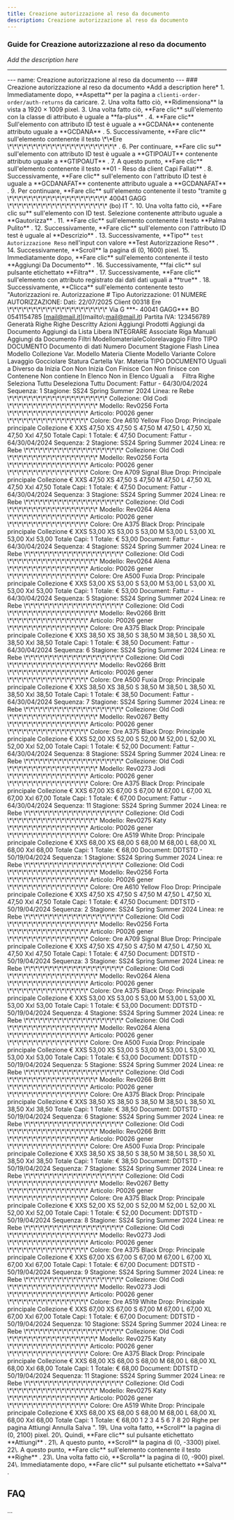 ```yaml
---
title: Creazione autorizzazione al reso da documento
description: Creazione autorizzazione al reso da documento
---
```


### Guide for Creazione autorizzazione al reso da documento

*Add the description here*

___

\--- name: Creazione autorizzazione al reso da documento --- ### Creazione autorizzazione al reso da documento \*Add a description here\* 1. Immediatamente dopo, \*\*Aspetta\*\* per la pagina a `clienti-order-order/auth-returns` da caricare. 2. Una volta fatto ciò, \*\*Ridimensiona\*\* la vista a 1920 × 1009 pixel. 3. Una volta fatto ciò, \*\*Fare clic\*\* sull'elemento con la classe di attributo è uguale a \*\*fa-plus\*\* . 4. \*\*Fare clic\*\* Sull'elemento con attributo ID test è uguale a \*\*GCDANA\*\* contenente attributo uguale a \*\*GCDANA\*\* . 5. Successivamente, \*\*Fare clic\*\* sull'elemento contenente il testo \\\*\\\*Ere \\\*\\\*\\\*\\\*\\\*\\\*\\\*\\\*\\\*\\\*\\\*\\\*\\\*\\\*\\\*\\\*\\\*\\\*\\\*\\\*\\\*\\\*\\\* . 6. Per continuare, \*\*Fare clic su\*\* sull'elemento con attributo ID test è uguale a \*\*GTIPOAUT\*\* contenente attributo uguale a \*\*GTIPOAUT\*\* . 7. A questo punto, \*\*Fare clic\*\* sull'elemento contenente il testo \*\*01 - Reso da client Capi Fallati\*\* . 8. Successivamente, \*\*Fare clic\*\* sull'elemento con l'attributo ID test è uguale a \*\*GCDANAFAT\*\* contenente attributo uguale a \*\*GCDANAFAT\*\* . 9. Per continuare, \*\*Fare clic\*\* sull'elemento contenente il testo "tramite g \\\*\\\*\\\*\\\*\\\*\\\*\\\*\\\*\\\*\\\*\\\*\\\*\\\*\\\*\\\*\\\*\\\*\\\*\\\*\\\*\\\* 40041 GAGG \\\*\\\*\\\*\\\*\\\*\\\*\\\*\\\*\\\*\\\*\\\*\\\*\\\*\\\*\\\*\\\*\\\*\\\*\\\*\\\*\\\* (bo) IT ". 10. Una volta fatto ciò, \*\*Fare clic su\*\* sull'elemento con ID test. Selezione contenente attributo uguale a \*\*Gautorizza\*\* . 11. \*\*Fare clic\*\* sull'elemento contenente il testo \*\*Palma Pulito\*\* . 12. Successivamente, \*\*Fare clic\*\* sull'elemento con l'attributo ID test è uguale al \*\*Descrizio\*\* . 13. Successivamente, \*\*Tipo\*\* `test Autorizzazione Reso` nell'input con valore \*\*Test Autorizzazione Reso\*\* . 14. Successivamente, \*\*Scroll\*\* la pagina di (0, 1600) pixel. 15. Immediatamente dopo, \*\*Fare clic\*\* sull'elemento contenente il testo \*\*Aggiungi Da Documento\*\* . 16. Successivamente, \*\*fai clic\*\* sul pulsante etichettato \*\*Filtra\*\* . 17. Successivamente, \*\*Fare clic\*\* sull'elemento con attributo registrato dai dati dati uguali a \*\*true\*\* . 18. Successivamente, \*\*Clicca\*\* sull'elemento contenente testo "Autorizzazioni re. Autorizzazione # Tipo Autorizzazione: 01 NUMERE AUTORIZZAZIONE: Dati: 22/07/2025 Client 00318 Ere \\\*\\\*\\\*\\\*\\\*\\\*\\\*\\\*\\\*\\\*\\\*\\\*\\\*\\\*\\\*\\\*\\\*\\\*\\\*\\\*\\\* Via G \*\*\*- 40041 GAGG\*\*\* BO 0541154785 \[mail@mail.it\](mailto\\:mail@mail.it) Partita IVA: 123456789 Generatà Righe Righe Descritty Azioni Aggiungi Prodotti Aggiungi da Documento Aggiungi da Lista Libera INTEGRARE Associate Riga Manuali Aggiungi da Documento Filtri ModellomaterialeColorelavaggio Filtro TIPO DOCUMENTO Documento di dati Numero Document Stagione Flash Linea Modello Collezione Var. Modello Materia Cliente Modello Variante Colore Lavaggio Gocciolare Statura Cartella Var. Materia TIPO DOCUMENTO Uguali a Diverso da Inizia Con Non Inizia Con Finisce Con Non finisce con Contenene Non contiene In Elenco Non in Elenco Uguali a     Filtra Righe Seleziona Tuttu Deseleziona Tuttu Document: Fattur - 64/30/04/2024 Sequenza: 1 Stagione: SS24 Spring Summer 2024 Linea: re Rebe \\\*\\\*\\\*\\\*\\\*\\\*\\\*\\\*\\\*\\\*\\\*\\\*\\\*\\\*\\\*\\\*\\\*\\\*\\\*\\\*\\\* Collezione: Old Codi \\\*\\\*\\\*\\\*\\\*\\\*\\\*\\\*\\\*\\\*\\\*\\\*\\\*\\\*\\\*\\\*\\\*\\\*\\\* Modello: Rev0256 Forta \\\*\\\*\\\*\\\*\\\*\\\*\\\*\\\*\\\*\\\*\\\*\\\*\\\*\\\*\\\*\\\*\\\* Articolo: P0026 gener \\\*\\\*\\\*\\\*\\\*\\\*\\\*\\\*\\\*\\\*\\\*\\\*\\\*\\\*\\\*\\\*\\\* Colore: Ore A610 Yellow Floo Drop: Principale principale Collezione € XXS 47,50 XS 47,50 S 47,50 M 47,50 L 47,50 XL 47,50 Xxl 47,50 Totale Capi: 1 Totale: € 47,50 Document: Fattur - 64/30/04/2024 Sequenza: 2 Stagione: SS24 Spring Summer 2024 Linea: re Rebe \\\*\\\*\\\*\\\*\\\*\\\*\\\*\\\*\\\*\\\*\\\*\\\*\\\*\\\*\\\*\\\*\\\*\\\*\\\*\\\*\\\* Collezione: Old Codi \\\*\\\*\\\*\\\*\\\*\\\*\\\*\\\*\\\*\\\*\\\*\\\*\\\*\\\*\\\*\\\*\\\*\\\*\\\* Modello: Rev0256 Forta \\\*\\\*\\\*\\\*\\\*\\\*\\\*\\\*\\\*\\\*\\\*\\\*\\\*\\\*\\\*\\\*\\\* Articolo: P0026 gener \\\*\\\*\\\*\\\*\\\*\\\*\\\*\\\*\\\*\\\*\\\*\\\*\\\*\\\*\\\*\\\*\\\* Colore: Ore A709 Signal Blue Drop: Principale principale Collezione € XXS 47,50 XS 47,50 S 47,50 M 47,50 L 47,50 XL 47,50 Xxl 47,50 Totale Capi: 1 Totale: € 47,50 Document: Fattur - 64/30/04/2024 Sequenza: 3 Stagione: SS24 Spring Summer 2024 Linea: re Rebe \\\*\\\*\\\*\\\*\\\*\\\*\\\*\\\*\\\*\\\*\\\*\\\*\\\*\\\*\\\*\\\*\\\*\\\*\\\*\\\*\\\* Collezione: Old Codi \\\*\\\*\\\*\\\*\\\*\\\*\\\*\\\*\\\*\\\*\\\*\\\*\\\*\\\*\\\*\\\*\\\*\\\*\\\* Modello: Rev0264 Alena \\\*\\\*\\\*\\\*\\\*\\\*\\\*\\\*\\\*\\\*\\\*\\\*\\\*\\\*\\\*\\\*\\\* Articolo: P0026 gener \\\*\\\*\\\*\\\*\\\*\\\*\\\*\\\*\\\*\\\*\\\*\\\*\\\*\\\*\\\*\\\*\\\* Colore: Ore A375 Black Drop: Principale principale Collezione € XXS 53,00 XS 53,00 S 53,00 M 53,00 L 53,00 XL 53,00 Xxl 53,00 Totale Capi: 1 Totale: € 53,00 Document: Fattur - 64/30/04/2024 Sequenza: 4 Stagione: SS24 Spring Summer 2024 Linea: re Rebe \\\*\\\*\\\*\\\*\\\*\\\*\\\*\\\*\\\*\\\*\\\*\\\*\\\*\\\*\\\*\\\*\\\*\\\*\\\*\\\*\\\* Collezione: Old Codi \\\*\\\*\\\*\\\*\\\*\\\*\\\*\\\*\\\*\\\*\\\*\\\*\\\*\\\*\\\*\\\*\\\*\\\*\\\* Modello: Rev0264 Alena \\\*\\\*\\\*\\\*\\\*\\\*\\\*\\\*\\\*\\\*\\\*\\\*\\\*\\\*\\\*\\\*\\\* Articolo: P0026 gener \\\*\\\*\\\*\\\*\\\*\\\*\\\*\\\*\\\*\\\*\\\*\\\*\\\*\\\*\\\*\\\*\\\* Colore: Ore A500 Fuxia Drop: Principale principale Collezione € XXS 53,00 XS 53,00 S 53,00 M 53,00 L 53,00 XL 53,00 Xxl 53,00 Totale Capi: 1 Totale: € 53,00 Document: Fattur - 64/30/04/2024 Sequenza: 5 Stagione: SS24 Spring Summer 2024 Linea: re Rebe \\\*\\\*\\\*\\\*\\\*\\\*\\\*\\\*\\\*\\\*\\\*\\\*\\\*\\\*\\\*\\\*\\\*\\\*\\\*\\\*\\\* Collezione: Old Codi \\\*\\\*\\\*\\\*\\\*\\\*\\\*\\\*\\\*\\\*\\\*\\\*\\\*\\\*\\\*\\\*\\\*\\\*\\\* Modello: Rev0266 Britt \\\*\\\*\\\*\\\*\\\*\\\*\\\*\\\*\\\*\\\*\\\*\\\*\\\*\\\*\\\*\\\*\\\* Articolo: P0026 gener \\\*\\\*\\\*\\\*\\\*\\\*\\\*\\\*\\\*\\\*\\\*\\\*\\\*\\\*\\\*\\\*\\\* Colore: Ore A375 Black Drop: Principale principale Collezione € XXS 38,50 XS 38,50 S 38,50 M 38,50 L 38,50 XL 38,50 Xxl 38,50 Totale Capi: 1 Totale: € 38,50 Document: Fattur - 64/30/04/2024 Sequenza: 6 Stagione: SS24 Spring Summer 2024 Linea: re Rebe \\\*\\\*\\\*\\\*\\\*\\\*\\\*\\\*\\\*\\\*\\\*\\\*\\\*\\\*\\\*\\\*\\\*\\\*\\\*\\\*\\\* Collezione: Old Codi \\\*\\\*\\\*\\\*\\\*\\\*\\\*\\\*\\\*\\\*\\\*\\\*\\\*\\\*\\\*\\\*\\\*\\\*\\\* Modello: Rev0266 Britt \\\*\\\*\\\*\\\*\\\*\\\*\\\*\\\*\\\*\\\*\\\*\\\*\\\*\\\*\\\*\\\*\\\* Articolo: P0026 gener \\\*\\\*\\\*\\\*\\\*\\\*\\\*\\\*\\\*\\\*\\\*\\\*\\\*\\\*\\\*\\\*\\\* Colore: Ore A500 Fuxia Drop: Principale principale Collezione € XXS 38,50 XS 38,50 S 38,50 M 38,50 L 38,50 XL 38,50 Xxl 38,50 Totale Capi: 1 Totale: € 38,50 Document: Fattur - 64/30/04/2024 Sequenza: 7 Stagione: SS24 Spring Summer 2024 Linea: re Rebe \\\*\\\*\\\*\\\*\\\*\\\*\\\*\\\*\\\*\\\*\\\*\\\*\\\*\\\*\\\*\\\*\\\*\\\*\\\*\\\*\\\* Collezione: Old Codi \\\*\\\*\\\*\\\*\\\*\\\*\\\*\\\*\\\*\\\*\\\*\\\*\\\*\\\*\\\*\\\*\\\*\\\*\\\* Modello: Rev0267 Betty \\\*\\\*\\\*\\\*\\\*\\\*\\\*\\\*\\\*\\\*\\\*\\\*\\\*\\\*\\\*\\\*\\\* Articolo: P0026 gener \\\*\\\*\\\*\\\*\\\*\\\*\\\*\\\*\\\*\\\*\\\*\\\*\\\*\\\*\\\*\\\*\\\* Colore: Ore A375 Black Drop: Principale principale Collezione € XXS 52,00 XS 52,00 S 52,00 M 52,00 L 52,00 XL 52,00 Xxl 52,00 Totale Capi: 1 Totale: € 52,00 Document: Fattur - 64/30/04/2024 Sequenza: 8 Stagione: SS24 Spring Summer 2024 Linea: re Rebe \\\*\\\*\\\*\\\*\\\*\\\*\\\*\\\*\\\*\\\*\\\*\\\*\\\*\\\*\\\*\\\*\\\*\\\*\\\*\\\*\\\* Collezione: Old Codi \\\*\\\*\\\*\\\*\\\*\\\*\\\*\\\*\\\*\\\*\\\*\\\*\\\*\\\*\\\*\\\*\\\*\\\*\\\* Modello: Rev0273 Jodi \\\*\\\*\\\*\\\*\\\*\\\*\\\*\\\*\\\*\\\*\\\*\\\*\\\*\\\*\\\*\\\*\\\* Articolo: P0026 gener \\\*\\\*\\\*\\\*\\\*\\\*\\\*\\\*\\\*\\\*\\\*\\\*\\\*\\\*\\\*\\\*\\\* Colore: Ore A375 Black Drop: Principale principale Collezione € XXS 67,00 XS 67,00 S 67,00 M 67,00 L 67,00 XL 67,00 Xxl 67,00 Totale Capi: 1 Totale: € 67,00 Document: Fattur - 64/30/04/2024 Sequenza: 11 Stagione: SS24 Spring Summer 2024 Linea: re Rebe \\\*\\\*\\\*\\\*\\\*\\\*\\\*\\\*\\\*\\\*\\\*\\\*\\\*\\\*\\\*\\\*\\\*\\\*\\\*\\\*\\\* Collezione: Old Codi \\\*\\\*\\\*\\\*\\\*\\\*\\\*\\\*\\\*\\\*\\\*\\\*\\\*\\\*\\\*\\\*\\\*\\\*\\\* Modello: Rev0275 Katy \\\*\\\*\\\*\\\*\\\*\\\*\\\*\\\*\\\*\\\*\\\*\\\*\\\*\\\*\\\*\\\*\\\* Articolo: P0026 gener \\\*\\\*\\\*\\\*\\\*\\\*\\\*\\\*\\\*\\\*\\\*\\\*\\\*\\\*\\\*\\\*\\\* Colore: Ore A519 White Drop: Principale principale Collezione € XXS 68,00 XS 68,00 S 68,00 M 68,00 L 68,00 XL 68,00 Xxl 68,00 Totale Capi: 1 Totale: € 68,00 Document: DDTSTD - 50/19/04/2024 Sequenza: 1 Stagione: SS24 Spring Summer 2024 Linea: re Rebe \\\*\\\*\\\*\\\*\\\*\\\*\\\*\\\*\\\*\\\*\\\*\\\*\\\*\\\*\\\*\\\*\\\*\\\*\\\*\\\*\\\* Collezione: Old Codi \\\*\\\*\\\*\\\*\\\*\\\*\\\*\\\*\\\*\\\*\\\*\\\*\\\*\\\*\\\*\\\*\\\*\\\*\\\* Modello: Rev0256 Forta \\\*\\\*\\\*\\\*\\\*\\\*\\\*\\\*\\\*\\\*\\\*\\\*\\\*\\\*\\\*\\\*\\\* Articolo: P0026 gener \\\*\\\*\\\*\\\*\\\*\\\*\\\*\\\*\\\*\\\*\\\*\\\*\\\*\\\*\\\*\\\*\\\* Colore: Ore A610 Yellow Floo Drop: Principale principale Collezione € XXS 47,50 XS 47,50 S 47,50 M 47,50 L 47,50 XL 47,50 Xxl 47,50 Totale Capi: 1 Totale: € 47,50 Document: DDTSTD - 50/19/04/2024 Sequenza: 2 Stagione: SS24 Spring Summer 2024 Linea: re Rebe \\\*\\\*\\\*\\\*\\\*\\\*\\\*\\\*\\\*\\\*\\\*\\\*\\\*\\\*\\\*\\\*\\\*\\\*\\\*\\\*\\\* Collezione: Old Codi \\\*\\\*\\\*\\\*\\\*\\\*\\\*\\\*\\\*\\\*\\\*\\\*\\\*\\\*\\\*\\\*\\\*\\\*\\\* Modello: Rev0256 Forta \\\*\\\*\\\*\\\*\\\*\\\*\\\*\\\*\\\*\\\*\\\*\\\*\\\*\\\*\\\*\\\*\\\* Articolo: P0026 gener \\\*\\\*\\\*\\\*\\\*\\\*\\\*\\\*\\\*\\\*\\\*\\\*\\\*\\\*\\\*\\\*\\\* Colore: Ore A709 Signal Blue Drop: Principale principale Collezione € XXS 47,50 XS 47,50 S 47,50 M 47,50 L 47,50 XL 47,50 Xxl 47,50 Totale Capi: 1 Totale: € 47,50 Document: DDTSTD - 50/19/04/2024 Sequenza: 3 Stagione: SS24 Spring Summer 2024 Linea: re Rebe \\\*\\\*\\\*\\\*\\\*\\\*\\\*\\\*\\\*\\\*\\\*\\\*\\\*\\\*\\\*\\\*\\\*\\\*\\\*\\\*\\\* Collezione: Old Codi \\\*\\\*\\\*\\\*\\\*\\\*\\\*\\\*\\\*\\\*\\\*\\\*\\\*\\\*\\\*\\\*\\\*\\\*\\\* Modello: Rev0264 Alena \\\*\\\*\\\*\\\*\\\*\\\*\\\*\\\*\\\*\\\*\\\*\\\*\\\*\\\*\\\*\\\*\\\* Articolo: P0026 gener \\\*\\\*\\\*\\\*\\\*\\\*\\\*\\\*\\\*\\\*\\\*\\\*\\\*\\\*\\\*\\\*\\\* Colore: Ore A375 Black Drop: Principale principale Collezione € XXS 53,00 XS 53,00 S 53,00 M 53,00 L 53,00 XL 53,00 Xxl 53,00 Totale Capi: 1 Totale: € 53,00 Document: DDTSTD - 50/19/04/2024 Sequenza: 4 Stagione: SS24 Spring Summer 2024 Linea: re Rebe \\\*\\\*\\\*\\\*\\\*\\\*\\\*\\\*\\\*\\\*\\\*\\\*\\\*\\\*\\\*\\\*\\\*\\\*\\\*\\\*\\\* Collezione: Old Codi \\\*\\\*\\\*\\\*\\\*\\\*\\\*\\\*\\\*\\\*\\\*\\\*\\\*\\\*\\\*\\\*\\\*\\\*\\\* Modello: Rev0264 Alena \\\*\\\*\\\*\\\*\\\*\\\*\\\*\\\*\\\*\\\*\\\*\\\*\\\*\\\*\\\*\\\*\\\* Articolo: P0026 gener \\\*\\\*\\\*\\\*\\\*\\\*\\\*\\\*\\\*\\\*\\\*\\\*\\\*\\\*\\\*\\\*\\\* Colore: Ore A500 Fuxia Drop: Principale principale Collezione € XXS 53,00 XS 53,00 S 53,00 M 53,00 L 53,00 XL 53,00 Xxl 53,00 Totale Capi: 1 Totale: € 53,00 Document: DDTSTD - 50/19/04/2024 Sequenza: 5 Stagione: SS24 Spring Summer 2024 Linea: re Rebe \\\*\\\*\\\*\\\*\\\*\\\*\\\*\\\*\\\*\\\*\\\*\\\*\\\*\\\*\\\*\\\*\\\*\\\*\\\*\\\*\\\* Collezione: Old Codi \\\*\\\*\\\*\\\*\\\*\\\*\\\*\\\*\\\*\\\*\\\*\\\*\\\*\\\*\\\*\\\*\\\*\\\*\\\* Modello: Rev0266 Britt \\\*\\\*\\\*\\\*\\\*\\\*\\\*\\\*\\\*\\\*\\\*\\\*\\\*\\\*\\\*\\\*\\\* Articolo: P0026 gener \\\*\\\*\\\*\\\*\\\*\\\*\\\*\\\*\\\*\\\*\\\*\\\*\\\*\\\*\\\*\\\*\\\* Colore: Ore A375 Black Drop: Principale principale Collezione € XXS 38,50 XS 38,50 S 38,50 M 38,50 L 38,50 XL 38,50 Xxl 38,50 Totale Capi: 1 Totale: € 38,50 Document: DDTSTD - 50/19/04/2024 Sequenza: 6 Stagione: SS24 Spring Summer 2024 Linea: re Rebe \\\*\\\*\\\*\\\*\\\*\\\*\\\*\\\*\\\*\\\*\\\*\\\*\\\*\\\*\\\*\\\*\\\*\\\*\\\*\\\*\\\* Collezione: Old Codi \\\*\\\*\\\*\\\*\\\*\\\*\\\*\\\*\\\*\\\*\\\*\\\*\\\*\\\*\\\*\\\*\\\*\\\*\\\* Modello: Rev0266 Britt \\\*\\\*\\\*\\\*\\\*\\\*\\\*\\\*\\\*\\\*\\\*\\\*\\\*\\\*\\\*\\\*\\\* Articolo: P0026 gener \\\*\\\*\\\*\\\*\\\*\\\*\\\*\\\*\\\*\\\*\\\*\\\*\\\*\\\*\\\*\\\*\\\* Colore: Ore A500 Fuxia Drop: Principale principale Collezione € XXS 38,50 XS 38,50 S 38,50 M 38,50 L 38,50 XL 38,50 Xxl 38,50 Totale Capi: 1 Totale: € 38,50 Document: DDTSTD - 50/19/04/2024 Sequenza: 7 Stagione: SS24 Spring Summer 2024 Linea: re Rebe \\\*\\\*\\\*\\\*\\\*\\\*\\\*\\\*\\\*\\\*\\\*\\\*\\\*\\\*\\\*\\\*\\\*\\\*\\\*\\\*\\\* Collezione: Old Codi \\\*\\\*\\\*\\\*\\\*\\\*\\\*\\\*\\\*\\\*\\\*\\\*\\\*\\\*\\\*\\\*\\\*\\\*\\\* Modello: Rev0267 Betty \\\*\\\*\\\*\\\*\\\*\\\*\\\*\\\*\\\*\\\*\\\*\\\*\\\*\\\*\\\*\\\*\\\* Articolo: P0026 gener \\\*\\\*\\\*\\\*\\\*\\\*\\\*\\\*\\\*\\\*\\\*\\\*\\\*\\\*\\\*\\\*\\\* Colore: Ore A375 Black Drop: Principale principale Collezione € XXS 52,00 XS 52,00 S 52,00 M 52,00 L 52,00 XL 52,00 Xxl 52,00 Totale Capi: 1 Totale: € 52,00 Document: DDTSTD - 50/19/04/2024 Sequenza: 8 Stagione: SS24 Spring Summer 2024 Linea: re Rebe \\\*\\\*\\\*\\\*\\\*\\\*\\\*\\\*\\\*\\\*\\\*\\\*\\\*\\\*\\\*\\\*\\\*\\\*\\\*\\\*\\\* Collezione: Old Codi \\\*\\\*\\\*\\\*\\\*\\\*\\\*\\\*\\\*\\\*\\\*\\\*\\\*\\\*\\\*\\\*\\\*\\\*\\\* Modello: Rev0273 Jodi \\\*\\\*\\\*\\\*\\\*\\\*\\\*\\\*\\\*\\\*\\\*\\\*\\\*\\\*\\\*\\\*\\\* Articolo: P0026 gener \\\*\\\*\\\*\\\*\\\*\\\*\\\*\\\*\\\*\\\*\\\*\\\*\\\*\\\*\\\*\\\*\\\* Colore: Ore A375 Black Drop: Principale principale Collezione € XXS 67,00 XS 67,00 S 67,00 M 67,00 L 67,00 XL 67,00 Xxl 67,00 Totale Capi: 1 Totale: € 67,00 Document: DDTSTD - 50/19/04/2024 Sequenza: 9 Stagione: SS24 Spring Summer 2024 Linea: re Rebe \\\*\\\*\\\*\\\*\\\*\\\*\\\*\\\*\\\*\\\*\\\*\\\*\\\*\\\*\\\*\\\*\\\*\\\*\\\*\\\*\\\* Collezione: Old Codi \\\*\\\*\\\*\\\*\\\*\\\*\\\*\\\*\\\*\\\*\\\*\\\*\\\*\\\*\\\*\\\*\\\*\\\*\\\* Modello: Rev0273 Jodi \\\*\\\*\\\*\\\*\\\*\\\*\\\*\\\*\\\*\\\*\\\*\\\*\\\*\\\*\\\*\\\*\\\* Articolo: P0026 gener \\\*\\\*\\\*\\\*\\\*\\\*\\\*\\\*\\\*\\\*\\\*\\\*\\\*\\\*\\\*\\\*\\\* Colore: Ore A519 White Drop: Principale principale Collezione € XXS 67,00 XS 67,00 S 67,00 M 67,00 L 67,00 XL 67,00 Xxl 67,00 Totale Capi: 1 Totale: € 67,00 Document: DDTSTD - 50/19/04/2024 Sequenza: 10 Stagione: SS24 Spring Summer 2024 Linea: re Rebe \\\*\\\*\\\*\\\*\\\*\\\*\\\*\\\*\\\*\\\*\\\*\\\*\\\*\\\*\\\*\\\*\\\*\\\*\\\*\\\*\\\* Collezione: Old Codi \\\*\\\*\\\*\\\*\\\*\\\*\\\*\\\*\\\*\\\*\\\*\\\*\\\*\\\*\\\*\\\*\\\*\\\*\\\* Modello: Rev0275 Katy \\\*\\\*\\\*\\\*\\\*\\\*\\\*\\\*\\\*\\\*\\\*\\\*\\\*\\\*\\\*\\\*\\\* Articolo: P0026 gener \\\*\\\*\\\*\\\*\\\*\\\*\\\*\\\*\\\*\\\*\\\*\\\*\\\*\\\*\\\*\\\*\\\* Colore: Ore A375 Black Drop: Principale principale Collezione € XXS 68,00 XS 68,00 S 68,00 M 68,00 L 68,00 XL 68,00 Xxl 68,00 Totale Capi: 1 Totale: € 68,00 Document: DDTSTD - 50/19/04/2024 Sequenza: 11 Stagione: SS24 Spring Summer 2024 Linea: re Rebe \\\*\\\*\\\*\\\*\\\*\\\*\\\*\\\*\\\*\\\*\\\*\\\*\\\*\\\*\\\*\\\*\\\*\\\*\\\*\\\*\\\* Collezione: Old Codi \\\*\\\*\\\*\\\*\\\*\\\*\\\*\\\*\\\*\\\*\\\*\\\*\\\*\\\*\\\*\\\*\\\*\\\*\\\* Modello: Rev0275 Katy \\\*\\\*\\\*\\\*\\\*\\\*\\\*\\\*\\\*\\\*\\\*\\\*\\\*\\\*\\\*\\\*\\\* Articolo: P0026 gener \\\*\\\*\\\*\\\*\\\*\\\*\\\*\\\*\\\*\\\*\\\*\\\*\\\*\\\*\\\*\\\*\\\* Colore: Ore A519 White Drop: Principale principale Collezione € XXS 68,00 XS 68,00 S 68,00 M 68,00 L 68,00 XL 68,00 Xxl 68,00 Totale Capi: 1 Totale: € 68,00 1 2 3 4 5 6 7 8 20 Righe per pagina Attiungi Annulla Salva ". 19\\. Una volta fatto, \*\*Scroll\*\* la pagina di (0, 2100) pixel. 20\\. Quindi, \*\*Fare clic\*\* sul pulsante etichettato \*\*Attiungi\*\* . 21\\. A questo punto, \*\*Scroll\*\* la pagina di (0, -3300) pixel. 22\\. A questo punto, \*\*Fare clic\*\* sull'elemento contenente il testo \*\*Righe\*\* . 23\\. Una volta fatto ciò, \*\*Scrolla\*\* la pagina di (0, -900) pixel. 24\\. Immediatamente dopo, \*\*Fare clic\*\* sul pulsante etichettato \*\*Salva\*\* .

FAQ
---

...